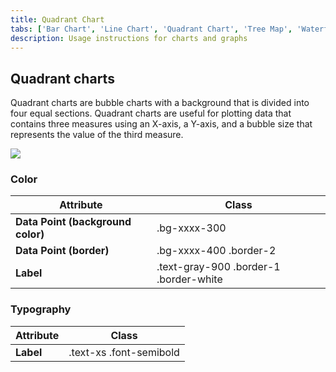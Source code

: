 ```yaml
---
title: Quadrant Chart
tabs: ['Bar Chart', 'Line Chart', 'Quadrant Chart', 'Tree Map', 'Waterfall Chart']
description: Usage instructions for charts and graphs
---
```


## Quadrant charts

Quadrant charts are bubble charts with a background that is divided into four equal sections. Quadrant charts are useful for plotting data that contains three measures using an X-axis, a Y-axis, and a bubble size that represents the value of the third measure.

<Row>
<Column colLg={10}>

<img src="https://res.cloudinary.com/dgcfg5cwe/image/upload/v1646099634/Quadrant_chart_ih74k1.png"></img>

</Column>    
</Row>

### Color

<table>
    <thead>
        <tr>
            <th>Attribute</th>  
            <th>Class</th>
        </tr>
    </thead>
    <tbody>
        <tr>
            <td><strong>Data Point (background color)</strong></td>
            <td class="color-name"><span class="code">.bg-xxxx-300</span></td>     
        </tr>
           <tr>
            <td><strong>Data Point (border)</strong></td>
            <td class="color-name"><span class="code">.bg-xxxx-400</span> <span class="code">.border-2</span></td>     
        </tr>
        <tr>
            <td><strong>Label</strong></td>
            <td class="color-name"><span class="code">.text-gray-900</span> <span class="code">.border-1</span> <span class="code">.border-white</span></td>     
        </tr>
    </tbody>
</table>

### Typography

<table>
    <thead>
        <tr>
            <th>Attribute</th>  
            <th>Class</th>
        </tr>
    </thead>
    <tbody>
        <tr>
            <td><strong>Label</strong></td>
            <td class="color-name"><span class="code">.text-xs</span> <span class="code">.font-semibold</span></td>     
        </tr>
    </tbody>
</table>